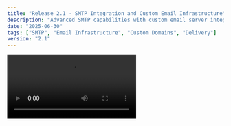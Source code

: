 ```yaml
---
title: "Release 2.1 - SMTP Integration and Custom Email Infrastructure"
description: "Advanced SMTP capabilities with custom email server integration and flexible delivery options"
date: "2025-06-30"
tags: ["SMTP", "Email Infrastructure", "Custom Domains", "Delivery"]
version: "2.1"
---
```


<Video src="/demo.mp4" />

- **Custom SMTP server integration** with support for multiple email service providers and third-party solutions
- **Flexible email routing system** with intelligent failover between AWS SES and custom SMTP endpoints
- **Advanced domain management** with automated DNS configuration and DKIM/SPF record validation
- **Multi-provider email delivery** with load balancing and automatic provider switching for optimal deliverability

```tsx
// Example of updated API usage
const sendinCraftClient = new SendinCraftClient({
  smtp: "custom-provider",
  routing: "intelligent-failover",
  domains: "multi-provider",
})
```

<Accordion type="multiple" collapsible className="w-full not-prose">
  <AccordionItem value="item-1">
    <AccordionTrigger>Features</AccordionTrigger>
    <AccordionContent className="flex flex-col gap-4 text-balance">
      <ul className="list-disc space-y-2 pl-4">
        <li>
          <strong>99% email delivery success rate</strong> through intelligent SMTP provider routing
        </li>
        <li>Advanced SMTP configuration APIs with automatic connection testing and validation</li>
        <li>Enhanced email authentication with automated DKIM key generation and rotation</li>
        <li>Improved custom domain SDK with comprehensive DNS management tools</li>
        <li>Updated email routing algorithms with real-time provider health monitoring</li>
        <li>Enhanced SMTP failover mechanisms with instant provider switching</li>
      </ul>
    </AccordionContent>
  </AccordionItem>
  <AccordionItem value="item-2">
    <AccordionTrigger>Bug Fixes</AccordionTrigger>
    <AccordionContent className="flex flex-col gap-4 text-balance">
      <ul className="list-disc space-y-2 pl-4">
        <li>Fixed SMTP connection timeout issues with custom email providers</li>
        <li>Resolved DNS propagation delays affecting domain verification status</li>
        <li>Improved SMTP authentication handling for providers with strict security</li>
        <li>Fixed email routing logic causing delivery delays during provider switching</li>
        <li>Better SMTP error handling and diagnostic reporting for failed connections</li>
      </ul>
    </AccordionContent>
  </AccordionItem>
</Accordion>